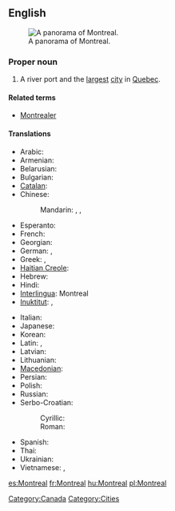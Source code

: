 {{also|Montréal}}
==English==
{{wikipedia}}
[[Image:Montreal Twilight Panorama 2006.jpg|thumb|right|A panorama of Montreal.]]

===Proper noun===
{{en-proper noun}}

# A river port and the [[largest]] [[city]] in [[Quebec]].

====Related terms====
* [[Montrealer]]

====Translations====
{{trans-top|a city in Quebec}}
* Arabic: {{t|ar|مونتريال|m|tr=muntriyaal}}
* Armenian: {{t|hy|Մոնրեալ|tr=Monreal}}
* Belarusian: {{t|be|Манрэаль|m|tr=Manreál’|xs=Belarusian}}
* Bulgarian: {{t|bg|Монреал|m|tr=Monreál}}
* [[Catalan]]: {{t|ca|Mont-real|m}}
* Chinese:
*: Mandarin: {{t|cmn|蒙特利爾|sc=Hani}}, {{t|cmn|蒙特利尔|tr=Méngtèlì'ěr|sc=Hani}}, {{t|cmn|满地河|tr=Mǎndìhé|sc=Hani}}
* Esperanto: {{t|eo|Montrealo|xs=Esperanto}}
* French: {{t+|fr|Montréal|m}}
* Georgian: {{t|ka|მონრეალი|tr=monreali|sc=Geor|xs=Georgian}}
* German: {{t-|de|Montreal|n}}, {{t+|de|Montréal|n}}
* Greek: {{t|el|Μόντρεαλ|tr=Móndreal}}, {{t|el|Μονρεάλη|tr=Monreáli}}
* [[Haitian Creole]]: {{tø|ht|Monreyal}}
* Hebrew: {{t|he|מונטריאול}}
* Hindi: {{t|hi|मॉन्ट्रियल|tr=monṭriyal|xs=Hindi}}
* [[Interlingua]]: Montreal
* [[Inuktitut]]: {{t|iu|Manrial|tr=ᒧᕆᐊᓪ|sc=Cans|xs=Inuktitut}}, {{t|iu|ᒧᕆᑐᐋᓪ|tr=Munturiaal|sc=Cans|xs=Inuktitut}}
{{trans-mid}}
* Italian: {{t-|it|Montreale|f}}
* Japanese: {{t|ja|モントリオー|tr=Montoriōru}}
* Korean: {{t+|ko|몬트리올|tr=Monteuriol|sc=Hang}}
* Latin: {{t-|la|Mons Regius|m|alt=Mons Rēgius}}, {{t-|la|Mons Regalis|m|alt=Mōns Rēgālis}}
* Latvian: {{t|lv|Monreāla|xs=Latvian}}
* Lithuanian: {{t|lt|Monrealis|xs=Lithuanian}}
* [[Macedonian]]: {{t|mk|Монтреал|m|tr=Montreál}}
* Persian: {{t|fa|مونترال|xs=Persian}}
* Polish: {{t+|pl|Montreal|m}}
* Russian: {{t-|ru|Монреаль|m|tr=Monreál’}}
* Serbo-Croatian:
*: Cyrillic: {{tø|sh|Монтреал|m|sc=Cyrl|xs=Serbo-Croatian}}
*: Roman: {{tø|sh|Montreal|m|xs=Serbo-Croatian}}
* Spanish: {{t+|es|Montreal|m}}
* Thai: {{t|th|มอนทรีออล|tr=mornátreeon}}
* Ukrainian: {{t-|uk|Монреаль|m|tr=Monreál’|xs=Ukrainian}}
* Vietnamese: {{t|vi|Môn re an|xs=Vietnamese}}, {{t-|vi|Montréal|xs=Vietnamese}}
{{trans-bottom}}

[[Category:Canada]]
[[Category:Cities]]

[[es:Montreal]]
[[fr:Montreal]]
[[hu:Montreal]]
[[pl:Montreal]]